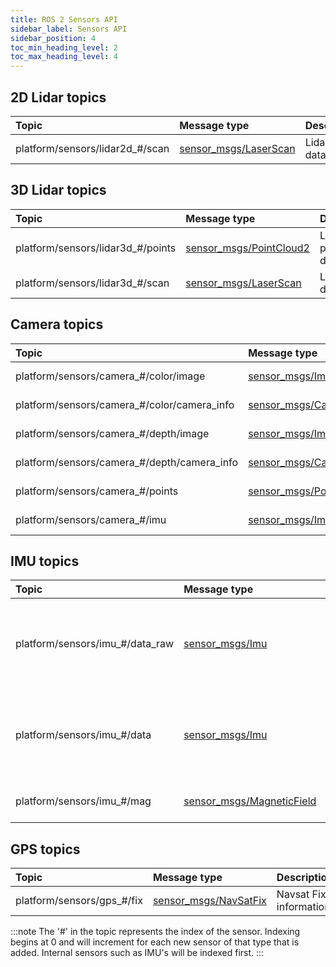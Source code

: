 ```yaml
---
title: ROS 2 Sensors API
sidebar_label: Sensors API
sidebar_position: 4
toc_min_heading_level: 2
toc_max_heading_level: 4
---
```


## 2D Lidar topics

| Topic                            | Message type                                                                                                 | Description     | QoS                                       |
| :------------------------------- | :----------------------------------------------------------------------------------------------------------- | :-------------- | :---------------------------------------- |
| platform/sensors/lidar2d\_#/scan | [sensor_msgs/LaserScan](https://github.com/ros2/common_interfaces/blob/humble/sensor_msgs/msg/LaserScan.msg) | Lidar scan data | [System Default](overview#system-default) |

## 3D Lidar topics

| Topic                              | Message type                                                                                                     | Description           | QoS                                       |
| :--------------------------------- | :--------------------------------------------------------------------------------------------------------------- | :-------------------- | :---------------------------------------- |
| platform/sensors/lidar3d\_#/points | [sensor_msgs/PointCloud2](https://github.com/ros2/common_interfaces/blob/humble/sensor_msgs/msg/PointCloud2.msg) | Lidar pointcloud data | [System Default](overview#system-default) |
| platform/sensors/lidar3d\_#/scan   | [sensor_msgs/LaserScan](https://github.com/ros2/common_interfaces/blob/humble/sensor_msgs/msg/LaserScan.msg)     | Lidar scan data       | [System Default](overview#system-default) |

## Camera topics

| Topic                                        | Message type                                                                                                     | Description     | QoS                                       |
| :------------------------------------------- | :--------------------------------------------------------------------------------------------------------------- | :-------------- | :---------------------------------------- |
| platform/sensors/camera\_#/color/image       | [sensor_msgs/Image](https://github.com/ros2/common_interfaces/blob/humble/sensor_msgs/msg/Image.msg)             | Raw RGB image   | [System Default](overview#system-default) |
| platform/sensors/camera\_#/color/camera_info | [sensor_msgs/CameraInfo](https://github.com/ros2/common_interfaces/blob/humble/sensor_msgs/msg/CameraInfo.msg)   | Camera Info     | [System Default](overview#system-default) |
| platform/sensors/camera\_#/depth/image       | [sensor_msgs/Image](https://github.com/ros2/common_interfaces/blob/humble/sensor_msgs/msg/Image.msg)             | Raw depth image | [System Default](overview#system-default) |
| platform/sensors/camera\_#/depth/camera_info | [sensor_msgs/CameraInfo](https://github.com/ros2/common_interfaces/blob/humble/sensor_msgs/msg/CameraInfo.msg)   | Camera Info     | [System Default](overview#system-default) |
| platform/sensors/camera\_#/points            | [sensor_msgs/PointCloud2](https://github.com/ros2/common_interfaces/blob/humble/sensor_msgs/msg/PointCloud2.msg) | Pointcloud data | [System Default](overview#system-default) |
| platform/sensors/camera\_#/imu               | [sensor_msgs/Imu](https://github.com/ros2/common_interfaces/blob/humble/sensor_msgs/msg/Imu.msg)                 | IMU data        | [System Default](overview#system-default) |

## IMU topics

| Topic                            | Message type                                                                                                         | Description                                                              | QoS                                       |
| :------------------------------- | :------------------------------------------------------------------------------------------------------------------- | :----------------------------------------------------------------------- | :---------------------------------------- |
| platform/sensors/imu\_#/data_raw | [sensor_msgs/Imu](https://github.com/ros2/common_interfaces/blob/humble/sensor_msgs/msg/Imu.msg)                     | Raw IMU orientation, angular velocity, and linear acceleration data      | [Sensor Data](overview#sensor-data)       |
| platform/sensors/imu\_#/data     | [sensor_msgs/Imu](https://github.com/ros2/common_interfaces/blob/humble/sensor_msgs/msg/Imu.msg)                     | Filtered IMU orientation, angular velocity, and linear acceleration data | [System Default](overview#system-default) |
| platform/sensors/imu\_#/mag      | [sensor_msgs/MagneticField](https://github.com/ros2/common_interfaces/blob/humble/sensor_msgs/msg/MagneticField.msg) | IMU magnetic field data                                                  | [System Default](overview#system-default) |

## GPS topics

| Topic                       | Message type                                                                                                 | Description            | QoS                                       |
| :-------------------------- | :----------------------------------------------------------------------------------------------------------- | :--------------------- | :---------------------------------------- |
| platform/sensors/gps\_#/fix | [sensor_msgs/NavSatFix](https://github.com/ros2/common_interfaces/blob/humble/sensor_msgs/msg/NavSatFix.msg) | Navsat Fix information | [System Default](overview#system-default) |

:::note
The '#' in the topic represents the index of the sensor. Indexing begins at 0 and will increment for
each new sensor of that type that is added. Internal sensors such as IMU's will be indexed first.
:::
